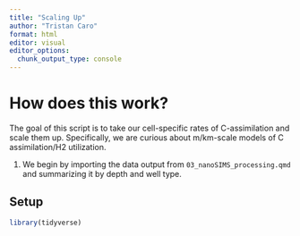 ```yaml
---
title: "Scaling Up"
author: "Tristan Caro"
format: html
editor: visual
editor_options: 
  chunk_output_type: console
---
```


# How does this work?

The goal of this script is to take our cell-specific rates of C-assimilation and scale them up. Specifically, we are curious about m/km-scale models of C assimilation/H2 utilization.

1.  We begin by importing the data output from `03_nanoSIMS_processing.qmd` and summarizing it by depth and well type.

## Setup

```r
library(tidyverse)
```
